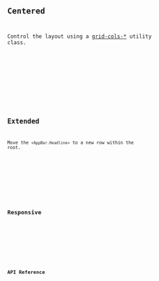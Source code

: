 ---
---





<Preview client:load>
	<Fragment slot="preview">
		<Default client:visible />
	</Fragment>
	<Fragment slot="code">
		<Code code={DefaultRaw} lang="svelte" />
	</Fragment>
</Preview>

## Centered

Control the layout using a [grid-cols-\*](https://tailwindcss.com/docs/grid-column) utility class.

<Preview client:load>
	<Fragment slot="preview">
		<Centered client:visible />
	</Fragment>
	<Fragment slot="code">
		<Code code={CenteredRaw} lang="svelte" />
	</Fragment>
</Preview>

## Extended

Move the `<AppBar.Headline>` to a new row within the root.

<Preview client:load>
	<Fragment slot="preview">
		<Extended client:visible />
	</Fragment>
	<Fragment slot="code">
		<Code code={ExtendedRaw} lang="svelte" />
	</Fragment>
</Preview>

## Responsive

<Preview client:load>
	<Fragment slot="preview">
		<Responsive client:visible />
	</Fragment>
	<Fragment slot="code">
		<Code code={ResponsiveRaw} lang="svelte" />
	</Fragment>
</Preview>

## API Reference

<ApiTable />
